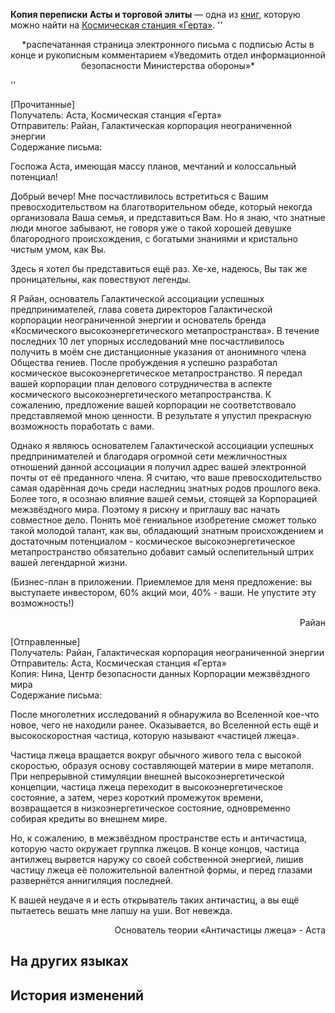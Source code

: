 {{Книга Инфобокс
|id           = 084
|Название     = Копия переписки Асты и торговой элиты
|Изображение  = Item Journal Page.png
|Мир          = Космическая станция «Герта»
|Томов        = 1
|Автор        = <!--нужно добавить-->
|Описание     = Копия переписки между Астой и торговой элитой, создавшей космическое высокоэнергетическое метапространство.
|Том1         = {{tx}}
|Источник1    = {{tx|Отсутствует источник}}
|Персонажи    = 
|Фракции      = 
}}
'''Копия переписки Асты и торговой элиты''' — одна из [[Книги|книг]], которую можно найти на [[Космическая станция «Герта»]].
<!--
==Получение==
<gallery>
Книга НАЗВАНИЕ.png|НАЗВАНИЕ
Локация НАЗВАНИЕ.png|Расположение на карте. Ближайший пространственный якорь «[[НАЗВАНИЕ]]»
</gallery>
-->
''<div align="center">*распечатанная страница электронного письма с подписью Асты в конце и рукописным комментарием «Уведомить отдел информационной безопасности Министерства обороны»*</div>''

[Прочитанные]<br />
Получатель: Аста, Космическая станция «Герта»<br />
Отправитель: Райан, Галактическая корпорация неограниченной энергии<br />
Содержание письма:

Госпожа Аста, имеющая массу планов, мечтаний и колоссальный потенциал!

Добрый вечер! Мне посчастливилось встретиться с Вашим превосходительством на благотворительном обеде, который некогда организовала Ваша семья, и представиться Вам. Но я знаю, что знатные люди многое забывают, не говоря уже о такой хорошей девушке благородного происхождения, с богатыми знаниями и кристально чистым умом, как Вы.

Здесь я хотел бы представиться ещё раз. Хе-хе, надеюсь, Вы так же проницательны, как повествуют легенды.

Я Райан, основатель Галактической ассоциации успешных предпринимателей, глава совета директоров Галактической корпорации неограниченной энергии и основатель бренда «Космического высокоэнергетического метапространства». В течение последних 10 лет упорных исследований мне посчастливилось получить в моём сне дистанционные указания от анонимного члена Общества гениев. После пробуждения я успешно разработал космическое высокоэнергетическое метапространство. Я передал вашей корпорации план делового сотрудничества в аспекте космического высокоэнергетического метапространства. К сожалению, предложение вашей корпорации не соответствовало представляемой мною ценности. В результате я упустил прекрасную возможность поработать с вами.

Однако я являюсь основателем Галактической ассоциации успешных предпринимателей и благодаря огромной сети межличностных отношений данной ассоциации я получил адрес вашей электронной почты от её преданного члена. Я считаю, что ваше превосходительство самая одарённая дочь среди наследниц знатных родов прошлого века. Более того, я осознаю влияние вашей семьи, стоящей за Корпорацией межзвёздного мира. Поэтому я рискну и приглашу вас начать совместное дело. Понять моё гениальное изобретение сможет только такой молодой талант, как вы, обладающий знатным происхождением и достаточным потенциалом - космическое высокоэнергетическое метапространство обязательно добавит самый ослепительный штрих вашей легендарной жизни.

(Бизнес-план в приложении. Приемлемое для меня предложение: вы выступаете инвестором, 60% акций мои, 40% - ваши. Не упустите эту возможность!)<br /><div align="right">Райан</div>

[Отправленные]<br />
Получатель: Райан, Галактическая корпорация неограниченной энергии<br />
Отправитель: Аста, Космическая станция «Герта»<br />
Копия: Нина, Центр безопасности данных Корпорации межзвёздного мира<br />
Содержание письма:

После многолетних исследований я обнаружила во Вселенной кое-что новое, чего не находили ранее. Оказывается, во Вселенной есть ещё и высокоскоростная частица, которую называют «частицей лжеца».

Частица лжеца вращается вокруг обычного живого тела с высокой скоростью, образуя основу составляющей материи в мире метаполя. При непрерывной стимуляции внешней высокоэнергетической концепции, частица лжеца переходит в высокоэнергетическое состояние, а затем, через короткий промежуток времени, возвращается в низкоэнергетическое состояние, одновременно собирая кредиты во внешнем мире.

Но, к сожалению, в межзвёздном пространстве есть и античастица, которую часто окружает группка лжецов. В конце концов, частица антилжец вырвется наружу со своей собственной энергией, лишив частицу лжеца её положительной валентной формы, и перед глазами развернётся аннигиляция последней.

К вашей неудаче я и есть открыватель таких античастиц, а вы ещё пытаетесь вешать мне лапшу на уши. Вот невежда.

<div align="right">Основатель теории «Античастицы лжеца» - Аста</div>

==На других языках==
{{На других языках
|en   = Asta and Business Elite Correspondence Records
|zhs  = 艾丝妲与「商业精英」的往来邮件副本
|zht  = 艾絲妲與「商業菁英」的往來郵件副本
|ja   = アスターと「ビジネスエリート」のやり取りメールの副本
|ko   = 아스타와 「비즈니스 엘리트」가 주고받은 메일 사본
|es   = Copia de la correspondencia entre Asta y la "élite empresarial"
|fr   = Historique de correspondance commerciale d'élite d'Asta
|ru   = Копия переписки Асты и торговой элиты
|th   = สำเนาจดหมายโต้ตอบกันระหว่าง Asta และ "Business Elite"
|vi   = Bản Sao Thư Từ Qua Lại Giữa Asta Và "Doanh Nhân Ưu Tú"
|de   = Kopie der Korrespondenz zwischen Asta und der Geschäftselite
|id   = Catatan Korespondensi Asta dengan "Business Elite"
|pt   = Registros de Correspondência do Comércio de Elite e de Asta
}}

==История изменений==
{{История изменений|2.7}}